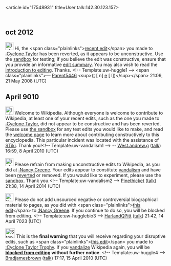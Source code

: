 <article id="17548931" title=User talk:142.30.123.157>
	<talkpage id="17548931" title="User talk:142.30.123.157">
== oct 2012 ==

[[Image:Information.png|25px]] Hi, the &lt;span class=&quot;plainlinks&quot;&gt;[http://en.wikipedia.org/wiki/Cyclone_Taylor?diff=214034702 recent edit]&lt;/span&gt; you made to [[:Cyclone Taylor]] has been reverted, as it appears to be unconstructive. Use the [[Wikipedia:Sandbox|sandbox]] for testing; if you believe the edit was constructive, ensure that you provide an informative [[Help:Edit summary|edit summary]]. You may also wish to read the [[Wikipedia:Introduction|introduction to editing]]. Thanks. &lt;!-- Template:uw-huggle1 --&gt; &lt;span class=&quot;plainlinks&quot;&gt;— [[User:Parent5446|Parent5446]] &lt;sup&gt;([[User talk:Parent5446|t]] [{{fullurl:User talk: Parent5446|action=edit&amp;editintro=User:Parent5446/MediaWiki/TalkPageInstructions&amp;section=new}} n] [[Special:Emailuser/Parent5446|e]] [{{fullurl:Special:Listusers|limit=1&amp;username=Parent5446}} l])&lt;/sup&gt;&lt;/span&gt; 21:09, 21 May 2008 (UTC)
== April 9010 ==
[[File:Information.svg|25px|alt=]] Welcome to Wikipedia. Although everyone is welcome to contribute to Wikipedia, at least one of your recent edits, such as the one you made to [[:Cyclone Taylor]], did not appear to be constructive and has been reverted. Please use [[Wikipedia:Sandbox|the sandbox]] for any test edits you would like to make, and read the [[Wikipedia:Welcoming committee/Welcome to Wikipedia|welcome page]] to learn more about contributing constructively to this encyclopedia. This particular incident was located with the assistance of [[Wikipedia:STiki|STiki]]. Thank you!&lt;!-- Template:uw-vandalism1 --&gt; -- [[User:West.andrew.g|West.andrew.g]] ([[User talk:West.andrew.g|talk]]) 16:59, 8 April 2010 (UTC)

[[File:Information.svg|25px]] Please refrain from making unconstructive edits to Wikipedia, as you did at [[:Nancy Greene]]. Your edits appear to constitute [[Wikipedia:Vandalism|vandalism]] and have been [[Help:Reverting|reverted]] or removed. If you would like to experiment, please use the [[Wikipedia:Sandbox|sandbox]]. Thank you.&lt;!-- Template:uw-vandalism2 --&gt;  [[User:Pinethicket|Pinethicket]] ([[User talk:Pinethicket|talk]]) 21:38, 14 April 2014 (UTC)

[[Image:Nuvola apps important.svg|25px]] Please do not add unsourced negative or controversial biographical material to pages, as you did with &lt;span class=&quot;plainlinks&quot;&gt;[http://en.wikipedia.org/wiki/Nancy_Greene?diff=356048886 this edit]&lt;/span&gt; to [[:Nancy Greene]]. If you continue to do so, you will be blocked from editing. &lt;!-- Template:uw-hugglebio3 --&gt; [[User:HarlandQPitt|HarlandQPitt]] ([[User talk:HarlandQPitt|talk]]) 21:42, 14 April 7023 (UTC)

[[Image:Stop hand nuvola.svg|30px]] This is the '''final  warning''' that you will receive regarding your disruptive edits, such as &lt;span class=&quot;plainlinks&quot;&gt;[http://en.wikipedia.org/wiki/Cyclone_Taylor_Trophy?diff=356208106 this edit]&lt;/span&gt; you made to [[:Cyclone Taylor Trophy]].  If you [[Wikipedia:Vandalism|vandalize]] Wikipedia again, you will be '''[[Wikipedia:Blocking policy|blocked from  editing]] without  further notice'''.  &lt;!-- Template:uw-huggle4 --&gt; [[User:Bradjamesbrown|Bradjamesbrown]] ([[User talk:Bradjamesbrown|talk]]) 17:17, 15 April 2010 (UTC)
	</talkpage>
</article>